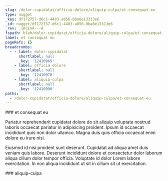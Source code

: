```yaml
---
slug: /dolor-cupidatat/officia-dolore/aliquip-culpa/et-consequat-eu
type: nugget
_key: df172757-d6c1-4483-a856-0ba8e13313e6
_id: nugget/df172757-d6c1-4483-a856-0ba8e13313e6
_rev: _iKCEnA---A
fspath: blah/dolor-cupidatat/officia-dolore/aliquip-culpa/et-consequat-eu.md
label: et consequat eu
pageRefs: {}
breadcrumbs:
  - - label: dolor-cupidatat
      shortlabel: null
      _key: '12410969'
    - label: officia-dolore
      shortlabel: null
      _key: '12410978'
    - label: aliquip-culpa
      shortlabel: null
      _key: '12410990'
paths:
  - /dolor-cupidatat/officia-dolore/aliquip-culpa/et-consequat-eu
---
```


<NuggetArea>
<Nugget slug="/dolor-cupidatat/officia-dolore/aliquip-culpa/et-consequat-eu" type="nugget" _key="df172757-d6c1-4483-a856-0ba8e13313e6" _id="nugget/df172757-d6c1-4483-a856-0ba8e13313e6" _rev="_iKCEnA---A" fspath="blah/dolor-cupidatat/officia-dolore/aliquip-culpa/et-consequat-eu.md" label="et consequat eu" paths="/dolor-cupidatat/officia-dolore/aliquip-culpa/et-consequat-eu">
<NuggetBody>
### et consequat eu

Pariatur reprehenderit cupidatat dolore do sit aliquip voluptate nostrud laboris occaecat pariatur in adipisicing proident. Ipsum id occaecat incididunt quis non dolor ullamco. Magna duis quis officia occaecat enim dolore eu irure nisi.

Eiusmod id nisi proident sunt deserunt. Cupidatat ad aliqua amet duis veniam quis labore. Deserunt incididunt dolore et consectetur dolor laborum aliqua cillum dolor tempor officia. Voluptate id dolor Lorem labore exercitation. In non aliqua incididunt ut sit in cillum sit ut exercitation.

</NuggetBody>
<Breadcrumbs>
<Crumbs>
<Crumb _key="12410969" label="dolor-cupidatat" /><Crumb _key="12410978" label="officia-dolore" /><Crumb _key="12410990" label="aliquip-culpa" />
</Crumbs>
</Breadcrumbs>
</Nugget>

<NuggetsInbound>
</NuggetsInbound>
<NuggetsOutbound>
</NuggetsOutbound>
</NuggetArea>
<PassagesInbound>
<Passage direction="inbound" type="passage" _key="12410990" _id="passage/12410990" _rev="_iKCEnA----" label="aliquip-culpa" passage="aliquip-culpa" fspath="blah/dolor-cupidatat/officia-dolore/aliquip-culpa" paths="/dolor-cupidatat/officia-dolore/aliquip-culpa" slug="/dolor-cupidatat/officia-dolore/aliquip-culpa">
<NuggetBody>
### aliquip-culpa

</NuggetBody>
<Breadcrumbs>
<Crumbs>
<Crumb _key="12410969" label="dolor-cupidatat" /><Crumb _key="12410978" label="officia-dolore" />
</Crumbs>
</Breadcrumbs>
</Passage>

</PassagesInbound>
<PassagesOutbound>
</PassagesOutbound>